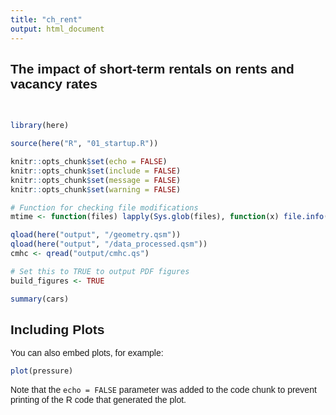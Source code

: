 ```yaml
---
title: "ch_rent"
output: html_document
---
```


## The impact of short-term rentals on rents and vacancy rates

<style type="text/css">
  body{
  font-family: Futura, Helvetica, Arial;
}
</style>

<br>


```r

library(here)

source(here("R", "01_startup.R"))

knitr::opts_chunk$set(echo = FALSE)
knitr::opts_chunk$set(include = FALSE)
knitr::opts_chunk$set(message = FALSE)
knitr::opts_chunk$set(warning = FALSE)

# Function for checking file modifications
mtime <- function(files) lapply(Sys.glob(files), function(x) file.info(x)$mtime)

qload(here("output", "/geometry.qsm"))
qload(here("output", "/data_processed.qsm"))
cmhc <- qread("output/cmhc.qs")

# Set this to TRUE to output PDF figures
build_figures <- TRUE

```



```r
summary(cars)
```

## Including Plots

You can also embed plots, for example:

```r
plot(pressure)
```

Note that the `echo = FALSE` parameter was added to the code chunk to prevent printing of the R code that generated the plot.
